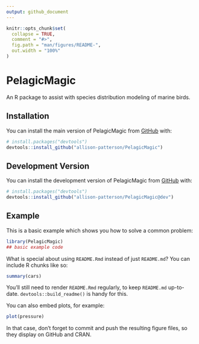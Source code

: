 ```yaml
---
output: github_document
---
```


<!-- README.md is generated from README.Rmd. Please edit that file -->

```r
knitr::opts_chunk$set(
  collapse = TRUE,
  comment = "#>",
  fig.path = "man/figures/README-",
  out.width = "100%"
)
```

# PelagicMagic

<!-- badges: start -->
<!-- badges: end -->

An R package to assist with species distribution modeling of marine birds.

## Installation

You can install the main version of PelagicMagic from [GitHub](https://github.com/) with:

``` r
# install.packages("devtools")
devtools::install_github("allison-patterson/PelagicMagic")
```

## Development Version

You can install the development version of PelagicMagic from [GitHub](https://github.com/) with:

``` r
# install.packages("devtools")
devtools::install_github("allison-patterson/PelagicMagic@dev")
```

## Example

This is a basic example which shows you how to solve a common problem:

```r
library(PelagicMagic)
## basic example code
```

What is special about using `README.Rmd` instead of just `README.md`? You can include R chunks like so:

```r
summary(cars)
```

You'll still need to render `README.Rmd` regularly, to keep `README.md` up-to-date. `devtools::build_readme()` is handy for this.

You can also embed plots, for example:

```r
plot(pressure)
```

In that case, don't forget to commit and push the resulting figure files, so they display on GitHub and CRAN.

